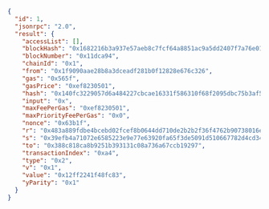 
<Tabs>
  <TabItem value="JSON">

```json
{
  "id": 1,
  "jsonrpc": "2.0",
  "result": {
    "accessList": [],
    "blockHash": "0x1682216b3a937e57aeb8c7fcf64a8851ac9a5dd2407f7a76e01aad1ccc0aee19",
    "blockNumber": "0x11dca94",
    "chainId": "0x1",
    "from": "0x1f9090aae28b8a3dceadf281b0f12828e676c326",
    "gas": "0x565f",
    "gasPrice": "0xef8230501",
    "hash": "0x140fc3229057d6a484227cbcae16331f586310f68f2095dbc75b3af53d4874bd",
    "input": "0x",
    "maxFeePerGas": "0xef8230501",
    "maxPriorityFeePerGas": "0x0",
    "nonce": "0x63b1f",
    "r": "0x483a889fdbe4bcebd02fcef8b0644dd710de2b2b2f36f4762b90738016e5c639",
    "s": "0x39efb4a71072e6585223e9e77e63920fa65f3de5091d510667782d4cd34ce0a4",
    "to": "0x388c818ca8b9251b393131c08a736a67ccb19297",
    "transactionIndex": "0xa4",
    "type": "0x2",
    "v": "0x1",
    "value": "0x12ff2241f48fc83",
    "yParity": "0x1"
  }
}
```

  </TabItem>
</Tabs>
